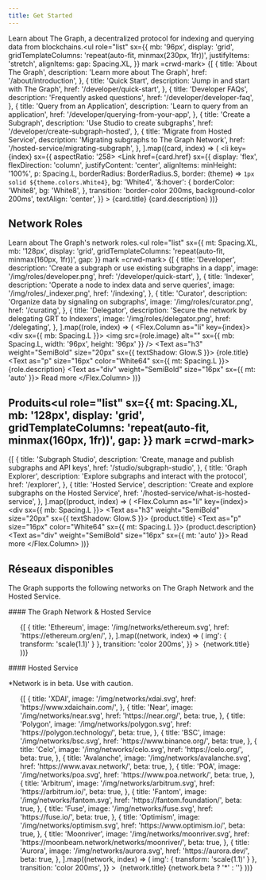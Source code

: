 ```yaml
---
title: Get Started
---
```



Learn about The Graph, a decentralized protocol for indexing and querying data from blockchains.<ul role="list" sx={{ mb: '96px', display: 'grid', gridTemplateColumns: 'repeat(auto-fit, minmax(230px, 1fr))', justifyItems: 'stretch', alignItems: gap: Spacing.XL, }} mark =crwd-mark>
  {[
    { title: 'About The Graph', description: 'Learn more about The Graph', href: '/about/introduction', },
    { title: 'Quick Start', description: 'Jump in and start with The Graph', href: '/developer/quick-start', },
    { title: 'Developer FAQs', description: 'Frequently asked questions', href: '/developer/developer-faq', },
    { title: 'Query from an Application', description: 'Learn to query from an application', href: '/developer/querying-from-your-app', },
    { title: 'Create a Subgraph', description: 'Use Studio to create subgraphs', href: '/developer/create-subgraph-hosted', },
    { title: 'Migrate from Hosted Service', description: 'Migrating subgraphs to The Graph Network', href: '/hosted-service/migrating-subgraph', }, ].map((card, index) => ( <li key={index} sx={{ aspectRatio: '258> <Link href={card.href} sx={{ display: 'flex', flexDirection: 'column', justifyContent: 'center', alignItems: minHeight: '100%', p: Spacing.L, borderRadius: BorderRadius.S, border: (theme) => `1px solid ${theme.colors.White4}`, bg: 'White4', '&:hover': { borderColor: 'White8', bg: 'White8', }, transition: 'border-color 200ms, background-color 200ms', textAlign: 'center', }} > <Text as="h3" weight="SemiBold" size="16px">
          {card.title}
        </Text> <Text as="small" size="16px" color="White64">
          {card.description}
        </Text> </Link> </li> ))} </ul>

## Network Roles

Learn about The Graph's network roles.<ul role="list" sx={{ mt: Spacing.XL, mb: '128px', display: 'grid', gridTemplateColumns: 'repeat(auto-fit, minmax(160px, 1fr))', gap: }} mark =crwd-mark>
  {[
    { title: 'Developer', description: 'Create a subgraph or use existing subgraphs in a dapp', image: '/img/roles/developer.png', href: '/developer/quick-start', },
    { title: 'Indexer', description: 'Operate a node to index data and serve queries', image: '/img/roles/_indexer.png', href: '/indexing', },
    { title: 'Curator', description: 'Organize data by signaling on subgraphs', image: '/img/roles/curator.png', href: '/curating', },
    { title: 'Delegator', description: 'Secure the network by delegating GRT to Indexers', image: '/img/roles/delegator.png', href: '/delegating', }, ].map((role, index) => ( <Flex.Column as="li" key={index}> <div sx={{ mb: Spacing.L }}> <img src={role.image} alt="" sx={{ mb: Spacing.L, width: '96px', height: '96px' }} /> <Text as="h3" weight="SemiBold" size="20px" sx={{ textShadow: Glow.S }}>
          {role.title}
        </Text> <Text as="p" size="16px" color="White64" sx={{ mt: Spacing.L }}>
          {role.description}
        </Text> </div> <Text as="div" weight="SemiBold" size="16px" sx={{ mt: 'auto' }}> <LinkInline href={role.href}>Read more</LinkInline> </Text> </Flex.Column> ))} </ul>

## Produits<ul role="list" sx={{ mt: Spacing.XL, mb: '128px', display: 'grid', gridTemplateColumns: 'repeat(auto-fit, minmax(160px, 1fr))', gap: }} mark =crwd-mark>
  {[
    { title: 'Subgraph Studio', description: 'Create, manage and publish subgraphs and API keys', href: '/studio/subgraph-studio', },
    { title: 'Graph Explorer', description: 'Explore subgraphs and interact with the protocol', href: '/explorer', },
    { title: 'Hosted Service', description: 'Create and explore subgraphs on the Hosted Service', href: '/hosted-service/what-is-hosted-service', }, ].map((product, index) => ( <Flex.Column as="li" key={index}> <div sx={{ mb: Spacing.L }}> <Text as="h3" weight="SemiBold" size="20px" sx={{ textShadow: Glow.S }}>
          {product.title}
        </Text> <Text as="p" size="16px" color="White64" sx={{ mt: Spacing.L }}>
          {product.description}
        </Text> </div> <Text as="div" weight="SemiBold" size="16px" sx={{ mt: 'auto' }}> <LinkInline href={product.href}>Read more</LinkInline> </Text> </Flex.Column> ))} </ul>

## Réseaux disponibles

The Graph supports the following networks on The Graph Network and the Hosted Service.

<div sx={{ mt: Spacing.XXL }}>
  #### The Graph Network &amp; Hosted Service

  <ul
    role="list"
    sx={{
      mt: Spacing.L_XL,
 display: 'grid',
 gridTemplateColumns: 'repeat(auto-fill, minmax(92px, 1fr))',
 columnGap: rowGap: Spacing.XL,
 }}
>
    {[
      {
        title: 'Ethereum',
        image: '/img/networks/ethereum.svg',
        href: 'https://ethereum.org/en/',
      },
    ].map((network, index) => (
      <Flex.Column as="li" key={index}>
        <Text as="div" size="14px" color="White48" sx={{ textAlign: 'center' }}>
          <Link
            href={network.href}
            target="_blank"
            sx={{
              display: 'flex',
 flexDirection: 'column',
 alignItems: 'center',
 color: 'White48',
 '&:hover': { 'White', '&> img': { transform: 'scale(1.1)' } },
              transition: 'color 200ms',
            }}
          >
            <img
              src={network.image}
              alt=""
              sx={{ mb: Spacing.M, width: '40px', height: transition: 'transform 200ms' }}
 />
            {network.title}
          </Link>
        </Text>
      </Flex.Column>
    ))}
  </ul>
</div>

<div sx={{ mt: Spacing.XXL }}>
  #### Hosted Service

\*Network is in beta. Use with caution.

  <ul
    role="list"
    sx={{
      mt: Spacing.XL,
 display: 'grid',
 gridTemplateColumns: 'repeat(auto-fill, minmax(92px, 1fr))',
 columnGap: Spacing.L_XL,
 rowGap: }}
>
    {[
      {
        title: 'XDAI',
        image: '/img/networks/xdai.svg',
        href: 'https://www.xdaichain.com/',
      },
      {
        title: 'Near',
        image: '/img/networks/near.svg',
        href: 'https://near.org/',
        beta: true,
      },
      {
        title: 'Polygon',
        image: '/img/networks/polygon.svg',
        href: 'https://polygon.technology/',
        beta: true,
      },
      {
        title: 'BSC',
        image: '/img/networks/bsc.svg',
        href: 'https://www.binance.org/',
        beta: true,
      },
      {
        title: 'Celo',
        image: '/img/networks/celo.svg',
        href: 'https://celo.org/',
        beta: true,
      },
      {
        title: 'Avalanche',
        image: '/img/networks/avalanche.svg',
        href: 'https://www.avax.network/',
        beta: true,
      },
      {
        title: 'POA',
        image: '/img/networks/poa.svg',
        href: 'https://www.poa.network/',
        beta: true,
      },
      {
        title: 'Arbitrum',
        image: '/img/networks/arbitrum.svg',
        href: 'https://arbitrum.io/',
        beta: true,
      },
      {
        title: 'Fantom',
        image: '/img/networks/fantom.svg',
        href: 'https://fantom.foundation/',
        beta: true,
      },
      {
        title: 'Fuse',
        image: '/img/networks/fuse.svg',
        href: 'https://fuse.io/',
        beta: true,
      },
      {
        title: 'Optimism',
        image: '/img/networks/optimism.svg',
        href: 'https://www.optimism.io/',
        beta: true,
      },
      {
        title: 'Moonriver',
        image: '/img/networks/moonriver.svg',
        href: 'https://moonbeam.network/networks/moonriver/',
        beta: true,
      },
      {
        title: 'Aurora',
        image: '/img/networks/aurora.svg',
        href: 'https://aurora.dev/',
        beta: true,
      },
    ].map((network, index) => (
      <Flex.Column as="li" key={index}>
        <Text as="div" size="14px" color="White48" sx={{ textAlign: 'center' }}>
          <Link
            href={network.href}
            target="_blank"
            sx={{
              display: 'flex',
 flexDirection: 'column',
 alignItems: 'center',
 color: 'White48',
 '&:hover': { 'White', '&> img': { transform: 'scale(1.1)' } },
              transition: 'color 200ms',
            }}
          >
            <img
              src={network.image}
              alt=""
              sx={{ mb: Spacing.M, width: '40px', height: transition: 'transform 200ms' }}
 />
            {network.title}
            {network.beta ? '*' : ''}
          </Link>
        </Text>
      </Flex.Column>
    ))}
  </ul>
</div>
